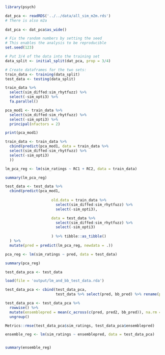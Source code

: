 


```r

library(psych)

```

```r

dat_pca <- readRDS('../../data/all_sim_m2m.rds')
# There is also m2a
  
dat_pca <- dat_pca$as_wide()

```


```r

# Fix the random numbers by setting the seed 
# This enables the analysis to be reproducible 
set.seed(123)

# Put 3/4 of the data into the training set 
data_split <- initial_split(dat_pca, prop = 3/4)

# Create dataframes for the two sets:
train_data <- training(data_split) 
test_data <- testing(data_split)

```


```r

train_data %>% 
  select(sim_diffed:sim_rhytfuzz) %>% 
  select(-sim_opti3) %>% 
  fa.parallel()

```

```r

pca_mod1 <- train_data %>% 
  select(sim_diffed:sim_rhytfuzz) %>% 
  select(-sim_opti3) %>% 
  principal(nfactors = 2)

```


```r

print(pca_mod1)

```

```r

train_data <- train_data %>% 
  cbind(predict(pca_mod1, data = train_data %>% 
  select(sim_diffed:sim_rhytfuzz) %>% 
  select(-sim_opti3)
  ))

```


```r

lm_pca_reg <- lm(sim_ratings ~ RC1 + RC2, data = train_data)


```


```r

summary(lm_pca_reg)

```


```r

test_data <- test_data %>% 
  cbind(predict(pca_mod1, 
                     
                     old.data = train_data %>%
                       select(sim_diffed:sim_rhytfuzz) %>%
                       select(-sim_opti3),

                     data = test_data %>% 
                       select(sim_diffed:sim_rhytfuzz) %>% 
                       select(-sim_opti3)
                     
                     ) %>% tibble::as_tibble()
  ) %>% 
  mutate(pred = predict(lm_pca_reg, newdata = .))


```




```r

pca_reg <- lm(sim_ratings ~ pred, data = test_data)

```

```r

summary(pca_reg)

```


```r

test_data_pca <- test_data

```


```r

load(file = 'output/lm_and_bb_test_data.rda')


```


```r

test_data_pca <- cbind(test_data_pca,
                       test_data %>% select(pred, bb_pred) %>% rename(pred2 = pred) )

```



```r

test_data_pca <- test_data_pca %>% 
  rowwise() %>% 
  mutate(ensemblepred = mean(c_across(c(pred, pred2, bb_pred)), na.rm = TRUE)) %>% 
  ungroup()

```



```r

Metrics::rmse(test_data_pca$sim_ratings, test_data_pca$ensemblepred)


```


```r

ensemble_reg <- lm(sim_ratings ~ ensemblepred, data = test_data_pca)


summary(ensemble_reg)

```




